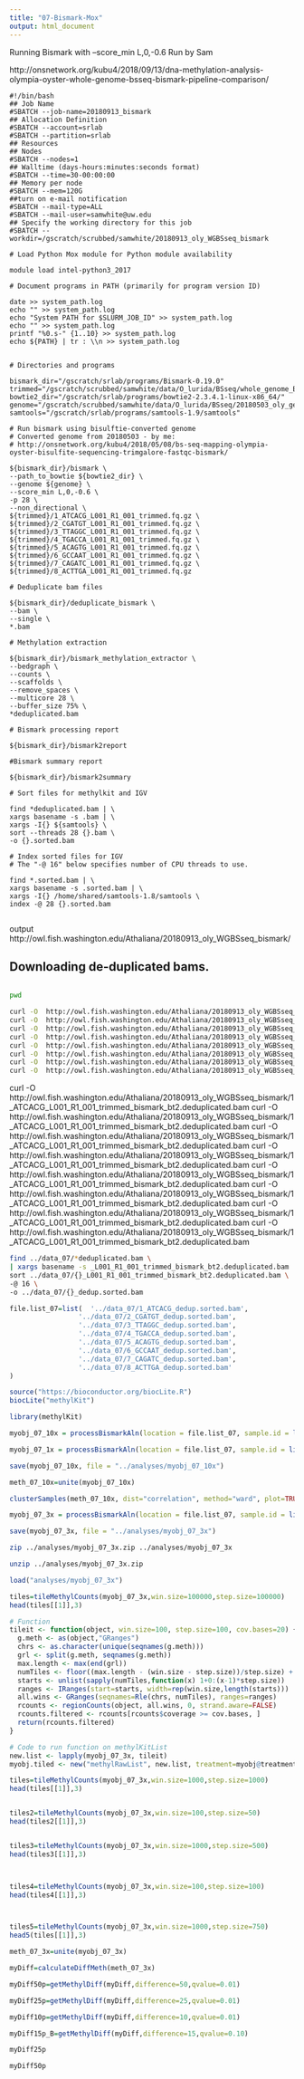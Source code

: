 ```yaml
---
title: "07-Bismark-Mox"
output: html_document
---
```


Running Bismark with  –score_min L,0,-0.6 
Run by Sam

http://onsnetwork.org/kubu4/2018/09/13/dna-methylation-analysis-olympia-oyster-whole-genome-bsseq-bismark-pipeline-comparison/


```
#!/bin/bash
## Job Name
#SBATCH --job-name=20180913_bismark
## Allocation Definition
#SBATCH --account=srlab
#SBATCH --partition=srlab
## Resources
## Nodes
#SBATCH --nodes=1
## Walltime (days-hours:minutes:seconds format)
#SBATCH --time=30-00:00:00
## Memory per node
#SBATCH --mem=120G
##turn on e-mail notification
#SBATCH --mail-type=ALL
#SBATCH --mail-user=samwhite@uw.edu
## Specify the working directory for this job
#SBATCH --workdir=/gscratch/scrubbed/samwhite/20180913_oly_WGBSseq_bismark

# Load Python Mox module for Python module availability

module load intel-python3_2017

# Document programs in PATH (primarily for program version ID)

date >> system_path.log
echo "" >> system_path.log
echo "System PATH for $SLURM_JOB_ID" >> system_path.log
echo "" >> system_path.log
printf "%0.s-" {1..10} >> system_path.log
echo ${PATH} | tr : \\n >> system_path.log


# Directories and programs

bismark_dir="/gscratch/srlab/programs/Bismark-0.19.0"
trimmed="/gscratch/scrubbed/samwhite/data/O_lurida/BSseq/whole_genome_BSseq_reads/20180830_trimgalore"
bowtie2_dir="/gscratch/srlab/programs/bowtie2-2.3.4.1-linux-x86_64/"
genome="/gscratch/scrubbed/samwhite/data/O_lurida/BSseq/20180503_oly_genome_pbjelly_sjw_01_bismark/"
samtools="/gscratch/srlab/programs/samtools-1.9/samtools"

# Run bismark using bisulftie-converted genome
# Converted genome from 20180503 - by me:
# http://onsnetwork.org/kubu4/2018/05/08/bs-seq-mapping-olympia-oyster-bisulfite-sequencing-trimgalore-fastqc-bismark/

${bismark_dir}/bismark \
--path_to_bowtie ${bowtie2_dir} \
--genome ${genome} \
--score_min L,0,-0.6 \
-p 28 \
--non_directional \
${trimmed}/1_ATCACG_L001_R1_001_trimmed.fq.gz \
${trimmed}/2_CGATGT_L001_R1_001_trimmed.fq.gz \
${trimmed}/3_TTAGGC_L001_R1_001_trimmed.fq.gz \
${trimmed}/4_TGACCA_L001_R1_001_trimmed.fq.gz \
${trimmed}/5_ACAGTG_L001_R1_001_trimmed.fq.gz \
${trimmed}/6_GCCAAT_L001_R1_001_trimmed.fq.gz \
${trimmed}/7_CAGATC_L001_R1_001_trimmed.fq.gz \
${trimmed}/8_ACTTGA_L001_R1_001_trimmed.fq.gz

# Deduplicate bam files

${bismark_dir}/deduplicate_bismark \
--bam \
--single \
*.bam

# Methylation extraction

${bismark_dir}/bismark_methylation_extractor \
--bedgraph \
--counts \
--scaffolds \
--remove_spaces \
--multicore 28 \
--buffer_size 75% \
*deduplicated.bam

# Bismark processing report

${bismark_dir}/bismark2report

#Bismark summary report

${bismark_dir}/bismark2summary

# Sort files for methylkit and IGV

find *deduplicated.bam | \
xargs basename -s .bam | \
xargs -I{} ${samtools} \
sort --threads 28 {}.bam \
-o {}.sorted.bam

# Index sorted files for IGV
# The "-@ 16" below specifies number of CPU threads to use.

find *.sorted.bam | \
xargs basename -s .sorted.bam | \
xargs -I{} /home/shared/samtools-1.8/samtools \
index -@ 28 {}.sorted.bam


```


output
http://owl.fish.washington.edu/Athaliana/20180913_oly_WGBSseq_bismark/







## Downloading de-duplicated bams.


```bash

```


```bash
pwd
```


```bash
curl -O  http://owl.fish.washington.edu/Athaliana/20180913_oly_WGBSseq_bismark/1_ATCACG_L001_R1_001_trimmed_bismark_bt2.deduplicated.bam
curl -O  http://owl.fish.washington.edu/Athaliana/20180913_oly_WGBSseq_bismark/2_CGATGT_L001_R1_001_trimmed_bismark_bt2.deduplicated.bam
curl -O  http://owl.fish.washington.edu/Athaliana/20180913_oly_WGBSseq_bismark/3_TTAGGC_L001_R1_001_trimmed_bismark_bt2.deduplicated.bam
curl -O  http://owl.fish.washington.edu/Athaliana/20180913_oly_WGBSseq_bismark/4_TGACCA_L001_R1_001_trimmed_bismark_bt2.deduplicated.bam
curl -O  http://owl.fish.washington.edu/Athaliana/20180913_oly_WGBSseq_bismark/5_ACAGTG_L001_R1_001_trimmed_bismark_bt2.deduplicated.bam
curl -O  http://owl.fish.washington.edu/Athaliana/20180913_oly_WGBSseq_bismark/6_GCCAAT_L001_R1_001_trimmed_bismark_bt2.deduplicated.bam
curl -O  http://owl.fish.washington.edu/Athaliana/20180913_oly_WGBSseq_bismark/7_CAGATC_L001_R1_001_trimmed_bismark_bt2.deduplicated.bam
curl -O  http://owl.fish.washington.edu/Athaliana/20180913_oly_WGBSseq_bismark/8_ACTTGA_L001_R1_001_trimmed_bismark_bt2.deduplicated.bam
```




curl -O  http://owl.fish.washington.edu/Athaliana/20180913_oly_WGBSseq_bismark/1_ATCACG_L001_R1_001_trimmed_bismark_bt2.deduplicated.bam
curl -O  http://owl.fish.washington.edu/Athaliana/20180913_oly_WGBSseq_bismark/1_ATCACG_L001_R1_001_trimmed_bismark_bt2.deduplicated.bam
curl -O  http://owl.fish.washington.edu/Athaliana/20180913_oly_WGBSseq_bismark/1_ATCACG_L001_R1_001_trimmed_bismark_bt2.deduplicated.bam
curl -O  http://owl.fish.washington.edu/Athaliana/20180913_oly_WGBSseq_bismark/1_ATCACG_L001_R1_001_trimmed_bismark_bt2.deduplicated.bam
curl -O  http://owl.fish.washington.edu/Athaliana/20180913_oly_WGBSseq_bismark/1_ATCACG_L001_R1_001_trimmed_bismark_bt2.deduplicated.bam
curl -O  http://owl.fish.washington.edu/Athaliana/20180913_oly_WGBSseq_bismark/1_ATCACG_L001_R1_001_trimmed_bismark_bt2.deduplicated.bam
curl -O  http://owl.fish.washington.edu/Athaliana/20180913_oly_WGBSseq_bismark/1_ATCACG_L001_R1_001_trimmed_bismark_bt2.deduplicated.bam
curl -O  http://owl.fish.washington.edu/Athaliana/20180913_oly_WGBSseq_bismark/1_ATCACG_L001_R1_001_trimmed_bismark_bt2.deduplicated.bam




```bash
find ../data_07/*deduplicated.bam \
| xargs basename -s _L001_R1_001_trimmed_bismark_bt2.deduplicated.bam | xargs -I{} /home/shared/samtools-1.8/samtools \
sort ../data_07/{}_L001_R1_001_trimmed_bismark_bt2.deduplicated.bam \
-@ 16 \
-o ../data_07/{}_dedup.sorted.bam
```





```r
file.list_07=list(  '../data_07/1_ATCACG_dedup.sorted.bam',
                 '../data_07/2_CGATGT_dedup.sorted.bam',
                 '../data_07/3_TTAGGC_dedup.sorted.bam',
                 '../data_07/4_TGACCA_dedup.sorted.bam',
                 '../data_07/5_ACAGTG_dedup.sorted.bam',
                 '../data_07/6_GCCAAT_dedup.sorted.bam',
                 '../data_07/7_CAGATC_dedup.sorted.bam',
                 '../data_07/8_ACTTGA_dedup.sorted.bam'
)
```


```r
source("https://bioconductor.org/biocLite.R")
biocLite("methylKit")
```




```r
library(methylKit)
```




```r
myobj_07_10x = processBismarkAln(location = file.list_07, sample.id = list("1","2","3","4","5","6","7","8"), assembly = "v081", read.context="CpG", mincov=10, treatment = c(0,0,0,0,1,1,1,1))
```

```r
myobj_07_1x = processBismarkAln(location = file.list_07, sample.id = list("1","2","3","4","5","6","7","8"), assembly = "v081", read.context="CpG", mincov=1, treatment = c(0,0,0,0,1,1,1,1))
```




```r
save(myobj_07_10x, file = "../analyses/myobj_07_10x")

```


```r
meth_07_10x=unite(myobj_07_10x)
```

```r
clusterSamples(meth_07_10x, dist="correlation", method="ward", plot=TRUE)

```


```r
myobj_07_3x = processBismarkAln(location = file.list_07, sample.id = list("1","2","3","4","5","6","7","8"), assembly = "v081", read.context="CpG", mincov=3, treatment = c(0,0,0,0,1,1,1,1))
```



```r
save(myobj_07_3x, file = "../analyses/myobj_07_3x")

```

```bash
zip ../analyses/myobj_07_3x.zip ../analyses/myobj_07_3x
```


```bash
unzip ../analyses/myobj_07_3x.zip
```


```r
load("analyses/myobj_07_3x")
```




```r
tiles=tileMethylCounts(myobj_07_3x,win.size=100000,step.size=100000)
head(tiles[[1]],3)
```


```r

# Function
tileit <- function(object, win.size=100, step.size=100, cov.bases=20) {
  g.meth <- as(object,"GRanges")
  chrs <- as.character(unique(seqnames(g.meth)))
  grl <- split(g.meth, seqnames(g.meth))
  max.length <- max(end(grl))
  numTiles <- floor((max.length - (win.size - step.size))/step.size) + 1
  starts <- unlist(sapply(numTiles,function(x) 1+0:(x-1)*step.size))
  ranges <- IRanges(start=starts, width=rep(win.size,length(starts)))
  all.wins <- GRanges(seqnames=Rle(chrs, numTiles), ranges=ranges)
  rcounts <- regionCounts(object, all.wins, 0, strand.aware=FALSE)
  rcounts.filtered <- rcounts[rcounts$coverage >= cov.bases, ]
  return(rcounts.filtered)
}

# Code to run function on methylKitList
new.list <- lapply(myobj_07_3x, tileit)
myobj.tiled <- new("methylRawList", new.list, treatment=myobj@treatment)
```






```r

tiles=tileMethylCounts(myobj_07_3x,win.size=1000,step.size=1000)
head(tiles[[1]],3)


tiles2=tileMethylCounts(myobj_07_3x,win.size=100,step.size=50)
head(tiles2[[1]],3)


tiles3=tileMethylCounts(myobj_07_3x,win.size=1000,step.size=500)
head(tiles3[[1]],3)



tiles4=tileMethylCounts(myobj_07_3x,win.size=100,step.size=100)
head(tiles4[[1]],3)



tiles5=tileMethylCounts(myobj_07_3x,win.size=1000,step.size=750)
head5(tiles[[1]],3)
```






```r
meth_07_3x=unite(myobj_07_3x)
```


```r
myDiff=calculateDiffMeth(meth_07_3x)

```


```r
myDiff50p=getMethylDiff(myDiff,difference=50,qvalue=0.01)

```



```r
myDiff25p=getMethylDiff(myDiff,difference=25,qvalue=0.01)

```

```r
myDiff10p=getMethylDiff(myDiff,difference=10,qvalue=0.01)

```


```r
myDiff15p_B=getMethylDiff(myDiff,difference=15,qvalue=0.10)

```


```r
myDiff25p
```




```r
myDiff50p

```


